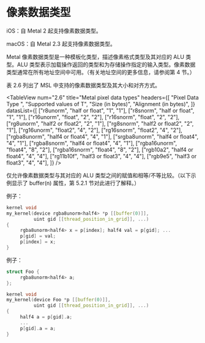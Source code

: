 # 像素数据类型

<ToBePolishedAfterTranslation />

<OriginalPDF title="2.7 Pixel Data Types" />

iOS：自 Metal 2 起支持像素数据类型。

macOS：自 Metal 2.3 起支持像素数据类型。

Metal 像素数据类型是一种模板化类型，描述像素格式类型及其对应的 ALU 类型。ALU 类型表示加载操作返回的类型和为存储操作指定的输入类型。像素数据类型通常在所有地址空间中可用。（有关地址空间的更多信息，请参阅第 4 节。）

表 2.6 列出了 MSL 中支持的像素数据类型及其大小和对齐方式。

<TableView
  num="2.6"
  title="Metal pixel data types"
  headers={[
    "Pixel Data Type ",
    "Supported values of T",
    "Size (in bytes)",
    "Alignment (in bytes)",
  ]}
  datasList={[
    ["r8unorm<T>", "half or float", "1", "1"],
    ["r8snorm<T>", "half or float", "1", "1"],
    ["r16unorm<T>", "float", "2", "2"],
    ["r16snorm<T>", "float", "2", "2"],
    ["rg8unorm<T>", "half2 or float2", "2", "1"],
    ["rg8snorm<T>", "half2 or float2", "2", "1"],
    ["rg16unorm<T>", "float2", "4", "2"],
    ["rg16snorm<T>", "float2", "4", "2"],
    ["rgba8unorm<T>", "half4 or float4", "4", "1"],
    ["srgba8unorm<T>", "half4 or float4", "4", "1"],
    ["rgba8snorm<T>", "half4 or float4", "4", "1"],
    ["rgba16unorm<T>", "float4", "8", "2"],
    ["rgba16snorm<T>", "float4", "8", "2"],
    ["rgb10a2<T>", "half4 or float4", "4", "4"],
    ["rg11b10f<T>", "half3 or float3", "4", "4"],
    ["rgb9e5<T>", "half3 or float3", "4", "4"],
  ]}
/>

仅允许像素数据类型与其对应的 ALU 类型之间的赋值和相等/不等比较。（以下示例显示了 buffer(n) 属性，第 5.2.1 节对此进行了解释。）

例子：

```cpp
kernel void
my_kernel(device rgba8unorm<half4> *p [[buffer(0)]],
          uint gid [[thread_position_in_grid]], ...)
{
     rgba8unorm<half4> x = p[index]; half4 val = p[gid]; ...
     p[gid] = val;
     p[index] = x;
}
```

例子：

```cpp
struct Foo {
     rgba8unorm<half4> a;
};

kernel void
my_kernel(device Foo *p [[buffer(0)]],
          uint gid [[thread_position_in_grid]], ...)
{
     half4 a = p[gid].a;
     ...
     p[gid].a = a;
}
```
